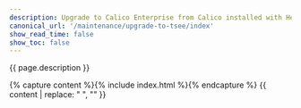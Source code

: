 ```yaml
---
description: Upgrade to Calico Enterprise from Calico installed with Helm.
canonical_url: '/maintenance/upgrade-to-tsee/index'
show_read_time: false
show_toc: false
---
```


{{ page.description }}

{% capture content %}{% include index.html %}{% endcapture %}
{{ content | replace: "    ", "" }}
